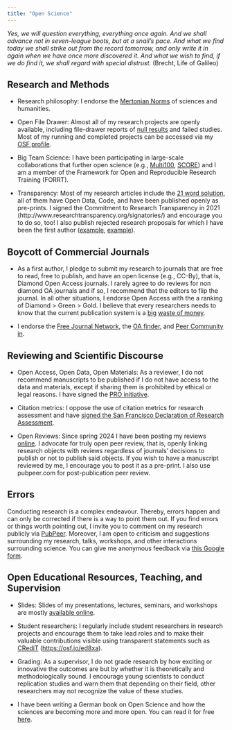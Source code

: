 ```yaml
---
title: "Open Science"
---
```


*Yes, we will question everything, everything once again. And we shall advance not in seven-league boots, but at a snail's pace. And what we find today we shall strike out from the record tomorrow, and only write it in again when we have once more discovered it. And what we wish to find, if we do find it, we shall regard with special distrust.* (Brecht, Life of Galileo)

## Research and Methods

-   Research philosophy: I endorse the [Mertonian Norms](https://en.wikipedia.org/wiki/Mertonian_norms) of sciences and humanities.

-   Open File Drawer: Almost all of my research projects are openly available, including file-drawer reports of [null results](https://osf.io/v643q) and failed studies. Most of my running and completed projects can be accessed via my [OSF profile](https://osf.io/tqx69/).

-   Big Team Science: I have been participating in large-scale collaborations that further open science (e.g., [Multi100](https://osf.io/7snkz), [SCORE](https://mgto.org/)) and I am a member of the Framework for Open and Reproducible Research Training (FORRT).

-   Transparency: Most of my research articles include the [21 word solution](https://papers.ssrn.com/sol3/papers.cfm?abstract_id=2160588), all of them have Open Data, Code, and have been published openly as pre-prints. I signed the Commitment to Research Transparency in 2021 (http://www.researchtransparency.org/signatories/) and encourage you to do so, too! I also publish rejected research proposals for which I have been the first author ([example](https://osf.io/854vt/), [example](https://osf.io/x6bqh/)).

## Boycott of Commercial Journals

-   As a first author, I pledge to submit my research to journals that are free to read, free to publish, and have an open license (e.g., CC-By), that is, Diamond Open Access journals. I rarely agree to do reviews for non diamond OA journals and if so, I recommend that the editors to flip the journal. In all other situations, I endorse Open Access with the a ranking of Diamond \> Green \> Gold. I believe that every researchers needs to know that the current publication system is a [big](https://treemaps.openapc.net/apcdata/openapc/publisher#/period=) [waste of money](https://royalsocietypublishing.org/doi/10.1098/rsos.230206).

-   I endorse the [Free Journal Network](https://freejournals.org), the [OA finder](https://finder.open-access.network), and [Peer Community in](https://peercommunityin.org/current-pcis/).

## Reviewing and Scientific Discourse

-   Open Access, Open Data, Open Materials: As a reviewer, I do not recommend manuscripts to be published if I do not have access to the data and materials, except if sharing them is prohibited by ethical or legal reasons. I have signed the [PRO initiative](https://www.opennessinitiative.org/signatories/).

-   Citation metrics: I oppose the use of citation metrics for research assessment and have [signed the San Francisco Declaration of Research Assessment](https://sfdora.org/signers/?_signers_keyword=r%C3%B6seler).

-   Open Reviews: Since spring 2024 I have been posting my reviews [online](https://osf.io/pbnw7/). I advocate for truly open peer review, that is, openly linking research objects with reviews regardless of journals' decisions to publish or not to publish said objects. If you wish to have a manuscript reviewed by me, I encourage you to post it as a pre-print. I also use pubpeer.com for post-publication peer review.

::: {.callout-note icon="false"}
## Errors

Conducting research is a complex endeavour. Thereby, errors happen and can only be corrected if there is a way to point them out. If you find errors or things worth pointing out, I invite you to comment on my research publicly via [PubPeer](#0). Moreover, I am open to criticism and suggestions surrounding my research, talks, workshops, and other interactions surrounding science. You can give me anonymous feedback via [this Google form](#0).
:::

## Open Educational Resources, Teaching, and Supervision

-   Slides: Slides of my presentations, lectures, seminars, and workshops are mostly [available online](https://osf.io/at29b/).

-   Student researchers: I regularly include student researchers in research projects and encourage them to take lead roles and to make their valuable contributions visible using transparent statements such as [CRediT](https://credit.niso.org/) (<https://osf.io/ed8xa>).

-   Grading: As a supervisor, I do not grade research by how exciting or innovative the outcomes are but by whether it is theoretically and methodologically sound. I encourage young scientists to conduct replication studies and warn them that depending on their field, other researchers may not recognize the value of these studies.

-   I have been writing a German book on Open Science and how the sciences are becoming more and more open. You can read it for free [here](https://github.com/LukasRoeseler/opensciencebuch/).
